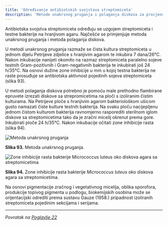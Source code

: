 ```yaml
---
title: 'Određivanje antibiotskih svojstava streptomiceta'
description: 'Metode unakrsnog pruganja i polaganja diskova za procjenu antibiotske aktivnosti streptomiceta'
---
```



Antibiotska svojstva streptomiceta određuju se uzgojem streptomiceta i testne bakterije na hranjivom agaru. Najčešće se primjenjuje metoda unakrsnog pruganja i metoda polaganja diskova.

U metodi unakrsnog pruganja razmaže se čista kultura streptomiceta u jednom dijelu Petrijeve zdjelice s hranjivim agarom te inkubira 7 dana/26°C. Nakon inkubacije nanijeti okomito na razmaz streptomiceta paralelno sojeve testnih Gram-pozitivnih i Gram-negativnih bakterija te inkubirati još 24 h/35°C. Na osnovi dužine zone inhibicije u mm u kojoj testna bakterija ne raste prosuđuje se antibiotska aktivnost pojedinih sojeva streptomiceta (slika 93).

U metodi polaganja diskova potrebno je pomoću male prethodno flambirane epruvete izrezati diskove sa strepromicetima na ploči s izoliranim čistim kulturama. Na Petrijeve ploče s hranjivim agarom bakteriološkom ušicom gusto namazati čiste kulture testnih bakterija. Na svaku ploču nacijepljenu jednom čistom kulturom bakterija ravnomjerno rasporediti sterilnom iglom diskove sa streptomicetima tako da je zračni micelij okrenut prema gore. Inkubirati ploče 24 h/35°C. Nakon inkubacije očitati zone inhibicije rasta (slika 94).

![Metoda unakrsnog pruganja](/Images/slika93A.jpg)

**Slika 93.** Metoda unakrsnog pruganja.

![Zone inhibicije rasta bakterije Micrococcus luteus oko diskova agara sa streptomicetima](/Images/slika94.jpg)

**Slika 94.** Zone inhibicije rasta bakterije *Micrococcus luteus* oko diskova agara sa streptomicetima.

Na osnovi pigmentacije zračnog i vegetativnog micelija, oblika sporofora, produkcije topivog pigmenta u podlogu, biokemijskih osobina može se orijentacijski odrediti prema sustavu Gauze (1958.) pripadnost izoliranih streptomiceta pojedinim sekcijama i serijama.

---

*Povratak na [Poglavlje 22](/poglavlje-22)*


